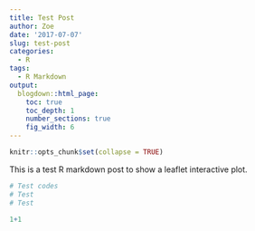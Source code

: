```yaml
---
title: Test Post
author: Zoe
date: '2017-07-07'
slug: test-post
categories:
  - R
tags:
  - R Markdown
output:
  blogdown::html_page:
    toc: true
    toc_depth: 1
    number_sections: true
    fig_width: 6
---
```

```r
knitr::opts_chunk$set(collapse = TRUE)
```

This is a test R markdown post to show a leaflet interactive plot.
```r
# Test codes
# Test
# Test

1+1
```

